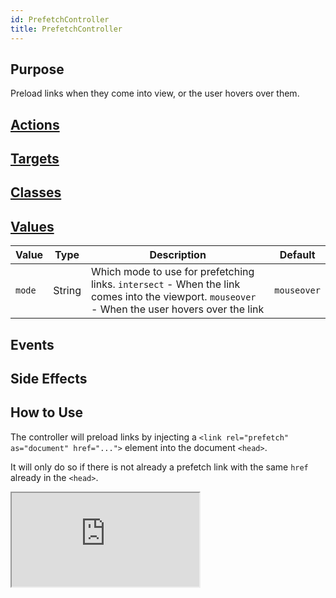 ```yaml
---
id: PrefetchController
title: PrefetchController
---
```




## Purpose

Preload links when they come into view, or the user hovers over them.

## [Actions](https://stimulus.hotwire.dev/reference/actions)
<NoActions/>

## [Targets](https://stimulus.hotwire.dev/reference/targets)
<NoTargets/>

## [Classes](https://stimulus.hotwire.dev/reference/classes)
<NoClasses/>

## [Values](https://stimulus.hotwire.dev/reference/values)

| Value  | Type   | Description                                                                                                                                    | Default     |
|--------|--------|------------------------------------------------------------------------------------------------------------------------------------------------|-------------|
| `mode` | String | Which mode to use for prefetching links. `intersect` - When the link comes into the viewport. `mouseover` - When the user hovers over the link | `mouseover` |

## Events
<NoEvents/>

## Side Effects
<NoSideEffects/>

## How to Use

The controller will preload links by injecting a `<link rel="prefetch" as="document" href="...">` element into the document `<head>`.

It will only do so if there is not already a prefetch link with the same `href` already in the `<head>`.

<iframe
  src="https://stimulus-library.netlify.app/controllers/preload_controller.html"
  style={{width: "100%", height: "500px", border: "0", borderRadius: "4px", overflow: "hidden"}}
  sandbox="allow-forms allow-modals allow-popups allow-presentation allow-same-origin allow-scripts"
/>